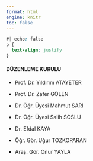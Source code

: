 ---
format: html
engine: knitr
toc: false
---

```{css}
#| echo: false
p {
  text-align: justify
}
```

#### **DÜZENLEME KURULU**

::: {.grid}

::: {.g-col-12}

- Prof. Dr. Yıldırım ATAYETER

- Prof. Dr. Zafer GÖLEN

- Dr. Öğr. Üyesi Mahmut SARI

- Dr. Öğr. Üyesi Salih SOSLU

- Dr. Efdal KAYA

- Öğr. Gör. Uğur TOZKOPARAN

- Araş. Gör. Onur YAYLA

:::

:::

